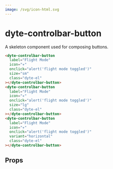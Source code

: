 ```yaml
---
image: /svg/icon-html.svg
---
```


# dyte-controlbar-button

A skeleton component used for composing buttons.

```html
<dyte-controlbar-button
  label="Flight Mode"
  icon="✈️"
  onclick="alert('flight mode toggled')"
  size="sm"
  class="dyte-el"
></dyte-controlbar-button>
<dyte-controlbar-button
  label="Flight Mode"
  icon="✈️"
  onclick="alert('flight mode toggled')"
  size="lg"
  class="dyte-el"
></dyte-controlbar-button>
<dyte-controlbar-button
  label="Flight Mode"
  icon="✈️"
  onclick="alert('flight mode toggled')"
  variant="horizontal"
  class="dyte-el"
></dyte-controlbar-button>
```

## Props

<PropsTable of="dyte-controlbar-button" />
